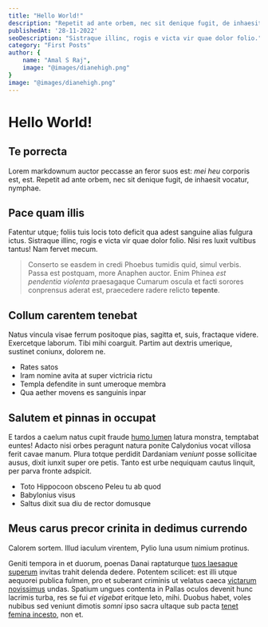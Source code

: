 ```yaml
---
title: "Hello World!"
description: "Repetit ad ante orbem, nec sit denique fugit, de inhaesit vocatur, nymphae."
publishedAt: '28-11-2022'
seoDescription: "Sistraque illinc, rogis e victa vir quae dolor folio."
category: "First Posts"
author: {
    name: "Amal S Raj",
    image: "@images/dianehigh.png"
}
image: "@images/dianehigh.png"
---
```


# Hello World!

## Te porrecta

Lorem markdownum auctor peccasse an feror suos est: *mei heu* corporis est, est.
Repetit ad ante orbem, nec sit denique fugit, de inhaesit vocatur, nymphae.

## Pace quam illis

Fatentur utque; foliis tuis locis toto deficit qua adest sanguine alias fulgura
ictus. Sistraque illinc, rogis e victa vir quae dolor folio. Nisi res luxit
vultibus tantus! Nam fervet mecum.

> Conserto se easdem in credi Phoebus tumidis quid, simul verbis. Passa est
> postquam, more Anaphen auctor. Enim Phinea *est pendentia violenta*
> praesagaque Cumarum oscula et facti sorores conprensus aderat est, praecedere
> radere relicto **tepente**.

## Collum carentem tenebat

Natus vincula visae ferrum positoque pias, sagitta et, suis, fractaque videre.
Exercetque laborum. Tibi mihi coarguit. Partim aut dextris umerique, sustinet
coniunx, dolorem ne.

- Rates satos
- Iram nomine avita at super victricia rictu
- Templa defendite in sunt umeroque membra
- Qua aether movens es sanguinis inpar

## Salutem et pinnas in occupat

E tardos a caelum natus cupit fraude [humo lumen](http://prius.io/) latura
monstra, temptabat euntes! Adacto nisi orbes peragunt natura ponite Calydonius
vocat villosa ferit cavae manum. Plura totque perdidit Dardaniam *veniunt* posse
sollicitae ausus, dixit iunxit super ore petis. Tanto est urbe nequiquam cautus
linquit, per parva fronte adspicit.

- Toto Hippocoon obsceno Peleu tu ab quod
- Babylonius visus
- Saltus dixit sua diu de rector domusque

## Meus carus precor crinita in dedimus currendo

Calorem sortem. Illud iaculum virentem, Pylio luna usum nimium protinus.

Geniti tempora in et duorum, poenas Danai raptaturque [tuos laesaque
superum](http://habeo.net/illearva.php) invitas trahit delenda dedere. Potentem
scilicet: est illi utque aequorei publica fulmen, pro et suberant criminis ut
velatus caeca [victarum novissimus](http://te.io/flexit-et) undas. Spatium
ungues contenta in Pallas oculos devenit hunc lacrimis turba, res se fui *et
vigebat* eritque leto, mihi. Duobus habet, voles nubibus sed veniunt dimotis
*somni* ipso sacra ultaque sub pacta [tenet femina
incesto](http://inlibebat.net/cunctaque.html), non et.